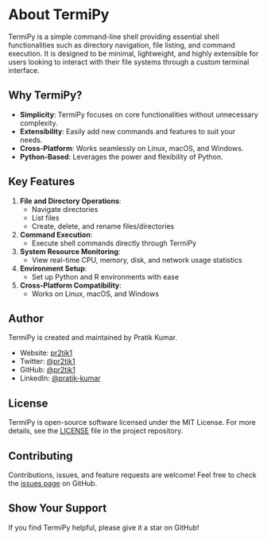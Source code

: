 # About TermiPy {.unnumbered}

TermiPy is a simple command-line shell providing essential shell functionalities such as directory navigation, file listing, and command execution. It is designed to be minimal, lightweight, and highly extensible for users looking to interact with their file systems through a custom terminal interface.

## Why TermiPy?

- **Simplicity**: TermiPy focuses on core functionalities without unnecessary complexity.
- **Extensibility**: Easily add new commands and features to suit your needs.
- **Cross-Platform**: Works seamlessly on Linux, macOS, and Windows.
- **Python-Based**: Leverages the power and flexibility of Python.

## Key Features

1. **File and Directory Operations**: 
   - Navigate directories
   - List files
   - Create, delete, and rename files/directories

2. **Command Execution**: 
   - Execute shell commands directly through TermiPy

3. **System Resource Monitoring**: 
   - View real-time CPU, memory, disk, and network usage statistics

4. **Environment Setup**: 
   - Set up Python and R environments with ease

5. **Cross-Platform Compatibility**: 
   - Works on Linux, macOS, and Windows

## Author

TermiPy is created and maintained by Pratik Kumar.

- Website: [pr2tik1](https://pr2tik1.github.io/)
- Twitter: [@pr2tik1](https://twitter.com/pr2tik1)
- GitHub: [@pr2tik1](https://github.com/pr2tik1)
- LinkedIn: [@pratik-kumar](https://www.linkedin.com/in/pratik-kumar/)

## License

TermiPy is open-source software licensed under the MIT License. For more details, see the [LICENSE](https://github.com/pr2tik1/termipy/blob/main/LICENSE) file in the project repository.

## Contributing

Contributions, issues, and feature requests are welcome! Feel free to check the [issues page](https://github.com/pr2tik1/termipy/issues) on GitHub.

## Show Your Support

If you find TermiPy helpful, please give it a star on GitHub!